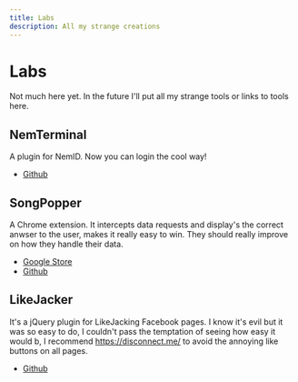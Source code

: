 ```yaml
---
title: Labs
description: All my strange creations
---
```


# Labs

Not much here yet. In the future I'll put all my strange tools or links to tools here.

## NemTerminal

A plugin for NemID. Now you can login the cool way!

- [Github](https://github.com/Saturate/NemTerminal])

## SongPopper

A Chrome extension. It intercepts data requests and display's the correct anwser to the user, makes it really easy to win.
They should really improve on how they handle their data.

- [Google Store](https://chrome.google.com/webstore/detail/songpopper/ggajjiolijnoobokjaghfjhibpofamhh)
- [Github](https://github.com/Saturate/SongPopper])

## LikeJacker

It's a jQuery plugin for LikeJacking Facebook pages.
I know it's evil but it was so easy to do, I couldn't pass the temptation of seeing how easy it would b,
I recommend https://disconnect.me/ to avoid the annoying like buttons on all pages.

- [Github](https://github.com/Saturate/LikeJacker])
